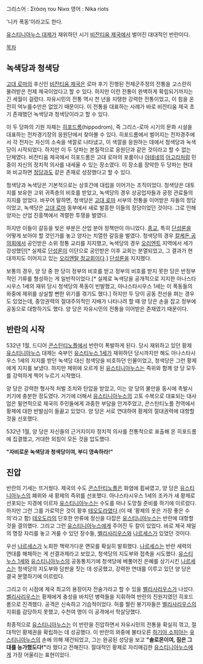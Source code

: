 그리스어 : Στάση του Νίκα
영어 : Nika riots

'니카 폭동'이라고도 한다.

[[유스티니아누스 대제]]가 재위하던 시기 [[비잔티움 제국]]에서 벌어진 대대적인 반란이다.

[[목차]]

== 녹색당과 청색당 ==
[[고대 로마]]의 후신인 [[비잔티움 제국]]은 로마 후기 진행된 전제군주정의 전통을 고스란히 물려받은 전제 제국이었다고 할 수 있다. 하지만 이런 전통이 완벽하게 확립되기까지는 긴 세월이 걸렸다. 자유시민의 전통 역시 천 년을 지탱한 강력한 전통이었고, 이 힘을 온전히 억누를수만은 없었기 때문이다. 이 전통을 대표하는 사례가 바로 비잔티움 제국 초기 존재했던 녹색당과 청색당이라고 할 수 있다.

이 두 당파의 기원 자체는 [[히포드롬]](hippodrom), 즉 그리스-로마 시기의 문화 시설을 대표하는 전차경기장의 응원단에서 찾아볼 수 있다. 히포드롬에서 벌어지는 전차경주에서 각 전차는 자신의 소속을 색깔로 나타냈고, 이 색깔을 응원하는 데에서 청색당과 녹색당이 시작되었다. 하지만 이 두 당파는 본질적으로 응원단과 같은 것이라고 할 수 없는 단체였다. 비잔티움 제국에서 히포드롬은 고대 로마의 포룸이나 [[아테네]]의 [[아고라]]처럼 민중이 자신의 정치적 의사를 내세울 수 있는 장소였다. 이 장소를 장악한 두 당파는 현대와 비교하면 [[정당]]과도 같은 존재로 성장했다고 할 수 있다.

청색당과 녹색당은 기본적으로는 상호간에 대립을 이어가는 조직이었다. 청색당은 대토지를 보유한 고위 귀족층의 비호를 받았고, 녹색당의 경우 상공업자들과 궁정 관료들의 지지를 얻었다. 바꾸어 말하면, 청색당은 [[고대 로마]] 서부의 전통을 이어받은 자들의 정당이었고, 녹색당은 [[고대 로마]] 동부에서 새로 발흥한 이들의 정당이었던 것이다. 그로 인해 양자는 산업 진흥책에서 격렬한 투쟁을 벌였다.

하지만 이들이 갈등을 빚은 부분은 산업 분야 정책만이 아니었다. [[종교]], 특히 [[단성론]]을 어떻게 보아야 할 것인가를 놓고 양자는 치열한 갈등을 벌였다. 청색당의 경우 [[칼케돈 공의회]]에서 공인받은 소위 정통 교리를 지지했고, 녹색당의 경우 [[오리엔트]] 지역에서 세가 강성했던[* 실제로 [[단성론]]이 이단으로 공인받은 이후 교회는 분열되었고, 그 결과가 현대까지도 이어지고 있는 [[오리엔탈 정교회]]이다.] [[단성론]]을 지지했다.

보통의 경우, 양 당 중 한 당이 정부의 비호를 받고 정부의 비호를 받지 못한 당은 반정부적인 기류를 형성하는 게 일반적이었다.[* 실제로 녹색당을 공개적으로 지지한 아나스타시우스 1세의 재위 당시 청색당의 폭동이 빈발했고, 아나스타시우스 1세는 이 폭동들의 와중에 제위를 상실할 뻔한 위기를 겪기도 했다.] 하지만 두 당이 공동 전선을 펴는 경우도 있었는데, 중앙권력의 절대주의적인 지배가 나타나려 할 때 양 당은 손을 잡고 정부에 공동으로 대항하기도 했다. 양 당은 자유시민의 전통을 이어받은 존재였기 때문이다.

== 반란의 시작 ==
532년 1월, 드디어 [[콘스탄티노플]]에서 반란이 폭발하게 된다. 당시 재위하고 있던 황제 [[유스티니아누스]] 대제는 숙부인 [[유스티누스 1세]]가 재위하던 당시까지만 해도 아나스타시우스 1세의 지지를 받던 녹색당 대신 청색당을 비호하던 인물이었고, 청색당은 그런 황제에게 지지를 보냈다. 하지만 제위에 오르게 된 [[유스티니아누스]]는 즉위와 함께 양 당 모두를 강력하게 찍어 누르기 시작했다.

양 당은 강력한 형사적 처벌 조치와 탄압을 받았고, 이는 양 당의 불만을 동시에 촉발시키기에 충분한 정도였다. 거기에 더해서 [[유스티니아누스]]의 고토 수복으로 대표되는 대사업은 필연적으로 제국의 주민들에게 과중한 부담을 안겨주었고, 콘스탄티노플 전역에서 황제에 대한 반발심이 들끓고 있었다. 양 당은 서로 연대하여 황제의 절대권력에 대항할 것을 선포했다. 

532년 1월, 양 당은 자신들의 근거지이자 정치적 의사를 전통적으로 표출해 온 히포드롬에 집결했고, 거대한 외침이 모든 것을 압도했다.

'''"자비로운 녹색당과 청색당이여, 부디 영속하라!"'''

== 진압 ==

반란의 기세는 뜨거웠다. 제국의 수도 [[콘스탄티노플]]은 화염에 휩싸였고, 양 당은 [[유스티니아누스]]의 폐위와 새 황제의 즉위를 선포했다. 아나스타시우스 1세의 조카가 새 황제로 선포되는 지경에 이르자 [[유스티니아누스]]는 수도를 떠나 도망칠 준비를 하기에 이르렀다. 하지만 그런 그를 가로막은 것이 황후 [[테오도라]]였다.(이 때 '황제의 옷은 가장 좋은 수의'라고 함) [[테오도라]]의 단호한 만류에 정신을 다잡은 [[유스티니아누스]]는 반란에 대항할 것을 결의했다. 그리고 그런 [[유스티니아누스]]에게 주어진 두 칼이 있었다. 바로 제국 제일의 명장 자리를 놓고 겨룰 수 있던 장수들, [[벨리사리우스]]와 [[나르세스]]가 있었던 것이다. 

우선 [[나르세스]]가 노회한 책략가다운 면모를 확실히 발휘했다. [[나르세스]]는 반란 세력의 연대를 해체하는 게 선결과제라고 보았고, 청색당의 지도부와 접촉을 시도했다. [[유스티누스 1세]]와 [[유스티니아누스]]의 공동통치기에 청색당에 베풀어진 은혜를 상기시킨 [[나르세스]]는 청색당의 지도부와 담판을 짓는 데 성공했고, 강력한 연대를 이루고 있던 양 당은 결국 분열하기에 이르렀다.

그리고 이 시점에 제국 최고의 용장이자 전술가라고 할 수 있을 [[벨리사리우스]]가 나섰다. [[벨리사리우스]]는 황제에게 충성을 바치던 병력들을 지휘하여 반란의 진원지였던 히포드롬으로 진격했다. 공격은 신속하고 기습적이었다. 허를 찔린 봉기자들은 [[벨리사리우스]]의 지휘를 감당하지 못했고, 수천여 명이 이 공격에서 학살당했다.

최종적으로 [[유스티니아누스]]는 이 반란을 진압하면서 자유시민의 전통을 확실히 꺾고, 절대적인 황제권을 확립하는 데 성공했다. 이 반란의 와중에 불타오른 [[하기아 소피아]]는 [[유스티니아누스]]의 손에 의해 재건되었고, 그는 완공된 성당을 보고 '''"솔로몬이여, 짐은 그대를 능가했도다!"'''라 했다고 전해진다. 절대적인 황제로 자리매김한 [[유스티니아누스]]에게 가장 어울리는 표현이었다.
